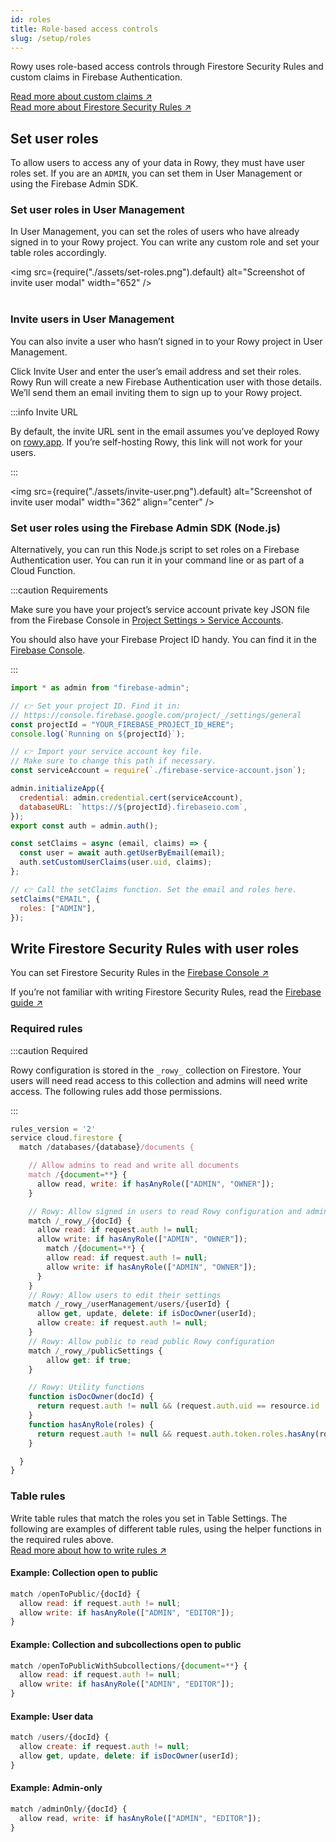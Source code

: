 ```yaml
---
id: roles
title: Role-based access controls
slug: /setup/roles
---
```



Rowy uses role-based access controls through Firestore Security Rules and custom
claims in Firebase Authentication.

[Read more about custom claims&nbsp;↗️](https://firebase.google.com/docs/auth/admin/custom-claims)  
[Read more about Firestore Security Rules&nbsp;↗️](https://firebase.google.com/docs/firestore/security/rules-structure)

## Set user roles

To allow users to access any of your data in Rowy, they must have user roles
set. If you are an `ADMIN`, you can set them in User Management or using the
Firebase Admin SDK.

<Tabs>
<TabItem value="user-management" label="User Management" default>

### Set user roles in User Management

In User Management, you can set the roles of users who have already signed in to
your Rowy project. You can write any custom role and set your table roles
accordingly.

<img
  src={require("./assets/set-roles.png").default}
  alt="Screenshot of invite
user modal"
  width="652"
/>
<br />
<br />

### Invite users in User Management

You can also invite a user who hasn’t signed in to your Rowy project in User
Management.

Click Invite User and enter the user’s email address and set their roles. Rowy
Run will create a new Firebase Authentication user with those details. We’ll
send them an email inviting them to sign up to your Rowy project.

:::info Invite URL

By default, the invite URL sent in the email assumes you’ve deployed Rowy on
[rowy.app](https://rowy.app/deploy). If you’re self-hosting Rowy, this link will
not work for your users.

:::

<img
  src={require("./assets/invite-user.png").default}
  alt="Screenshot of invite
user modal"
  width="362"
  align="center"
/>

</TabItem>
<TabItem value="admin-sdk" label="Firebase Admin SDK">

### Set user roles using the Firebase Admin SDK (Node.js)

Alternatively, you can run this Node.js script to set roles on a Firebase
Authentication user. You can run it in your command line or as part of a Cloud
Function.

:::caution Requirements

Make sure you have your project’s service account private key JSON file from the
Firebase Console in
[Project Settings > Service Accounts](https://console.firebase.google.com/u/0/project/_/settings/serviceaccounts/adminsdk).

You should also have your Firebase Project ID handy. You can find it in the
[Firebase Console](https://console.firebase.google.com/project/_/settings/general).

:::

```js
import * as admin from "firebase-admin";

// 👉 Set your project ID. Find it in:
// https://console.firebase.google.com/project/_/settings/general
const projectId = "YOUR_FIREBASE_PROJECT_ID_HERE";
console.log(`Running on ${projectId}`);

// 👉 Import your service account key file.
// Make sure to change this path if necessary.
const serviceAccount = require(`./firebase-service-account.json`);

admin.initializeApp({
  credential: admin.credential.cert(serviceAccount),
  databaseURL: `https://${projectId}.firebaseio.com`,
});
export const auth = admin.auth();

const setClaims = async (email, claims) => {
  const user = await auth.getUserByEmail(email);
  auth.setCustomUserClaims(user.uid, claims);
};

// 👉 Call the setClaims function. Set the email and roles here.
setClaims("EMAIL", {
  roles: ["ADMIN"],
});
```

</TabItem>
</Tabs>

## Write Firestore Security Rules with user roles

You can set Firestore Security Rules in the
[Firebase Console&nbsp;↗️](https://console.firebase.google.com/u/0/project/_/firestore/rules)

If you’re not familiar with writing Firestore Security Rules, read the
[Firebase guide&nbsp;↗️](https://firebase.google.com/docs/firestore/security/rules-structure)

### Required rules

:::caution Required

Rowy configuration is stored in the `_rowy_` collection on Firestore. Your users
will need read access to this collection and admins will need write access. The
following rules add those permissions.

:::

```js
rules_version = '2'
service cloud.firestore {
  match /databases/{database}/documents {

    // Allow admins to read and write all documents
    match /{document=**} {
      allow read, write: if hasAnyRole(["ADMIN", "OWNER"]);
    }

    // Rowy: Allow signed in users to read Rowy configuration and admins to write
    match /_rowy_/{docId} {
      allow read: if request.auth != null;
      allow write: if hasAnyRole(["ADMIN", "OWNER"]);
    	match /{document=**} {
        allow read: if request.auth != null;
        allow write: if hasAnyRole(["ADMIN", "OWNER"]);
      }
    }
    // Rowy: Allow users to edit their settings
    match /_rowy_/userManagement/users/{userId} {
      allow get, update, delete: if isDocOwner(userId);
      allow create: if request.auth != null;
    }
    // Rowy: Allow public to read public Rowy configuration
    match /_rowy_/publicSettings {
    	allow get: if true;
    }

    // Rowy: Utility functions
    function isDocOwner(docId) {
      return request.auth != null && (request.auth.uid == resource.id || request.auth.uid == docId);
    }
    function hasAnyRole(roles) {
      return request.auth != null && request.auth.token.roles.hasAny(roles);
    }

  }
}
```

### Table rules

Write table rules that match the roles you set in Table Settings. The following
are examples of different table rules, using the helper functions in the
required rules above.  
[Read more about how to write rules&nbsp;↗️](https://firebase.google.com/docs/firestore/security/rules-structure)

#### Example: Collection open to public

```js
match /openToPublic/{docId} {
  allow read: if request.auth != null;
  allow write: if hasAnyRole(["ADMIN", "EDITOR"]);
}
```

#### Example: Collection and subcollections open to public

```js
match /openToPublicWithSubcollections/{document=**} {
  allow read: if request.auth != null;
  allow write: if hasAnyRole(["ADMIN", "EDITOR"]);
}
```

#### Example: User data

```js
match /users/{docId} {
  allow create: if request.auth != null;
  allow get, update, delete: if isDocOwner(userId);
}
```

#### Example: Admin-only

```js
match /adminOnly/{docId} {
  allow read, write: if hasAnyRole(["ADMIN", "EDITOR"]);
}
```
